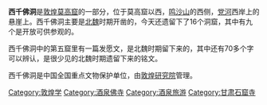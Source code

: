 {{Unreferenced|time=2017-10-10T00:37:42+00:00}}
{{文物保护单位
| 级别 = 全国
| 图片 = 西千佛洞2.jpg
| 名称 = 莫高窟
| 子项 = 西千佛洞
| 编号 = 1-35
| 分类 = 石窟寺及石刻
| 时代 = [[前秦|前秦]]至[[元|元]]
| 所在 = [[甘肃省|甘肃省]][[敦煌|敦煌]]市
| 登录 = 1961年
| Cat = 甘肃全国重点文物保护单位
}}
'''西千佛洞'''是[[敦煌市|敦煌]][[莫高窟|莫高窟]]的一部分，位于莫高窟以西，[[鸣沙山|鸣沙山]]的西侧，[[党河|党河]]西岸上的悬崖上。西千佛洞主要是[[北魏|北魏]]时期开凿的，今天还遗留下了16个洞窟，其中有九个是开放可供参观的。

西千佛洞中的第五窟里有一篇发愿文，是北魏时期留下来的，其中还有70多个字可以辨认，是很少见的北魏时期遗留下来的铭文。

西千佛洞是中国全国重点文物保护单位，由[[敦煌研究院|敦煌研究院]]管理。

{{甘肃全国重点文物保护单位}}
{{全国重点文物保护单位小作品}}

[[Category:敦煌学|Category:敦煌学]]
[[Category:酒泉佛寺|Category:酒泉佛寺]]
[[Category:酒泉旅游|Category:酒泉旅游]]
[[Category:甘肃石窟寺|Category:甘肃石窟寺]]